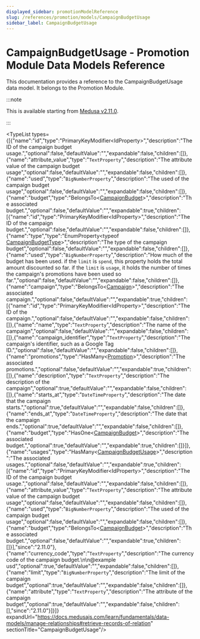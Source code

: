 ```yaml
---
displayed_sidebar: promotionModelReference
slug: /references/promotion/models/CampaignBudgetUsage
sidebar_label: CampaignBudgetUsage
---
```



# CampaignBudgetUsage - Promotion Module Data Models Reference

This documentation provides a reference to the CampaignBudgetUsage data model. It belongs to the Promotion Module.

:::note

This is available starting from [Medusa v2.11.0](https://github.com/medusajs/medusa/releases/tag/v2.11.0).

:::

<SourceCodeLink link="https://github.com/medusajs/medusa/blob/33f788be42975c3bd05db3074b1aa636f84d6fd4/packages/modules/promotion/src/models/campaign-budget-usage.ts#L7" />

<TypeList types={[{"name":"id","type":"PrimaryKeyModifier&#60;IdProperty&#62;","description":"The ID of the campaign budget usage.","optional":false,"defaultValue":"","expandable":false,"children":[]},{"name":"attribute_value","type":"`TextProperty`","description":"The attribute value of the campaign budget usage","optional":false,"defaultValue":"","expandable":false,"children":[]},{"name":"used","type":"`BigNumberProperty`","description":"The used of the campaign budget usage","optional":false,"defaultValue":"","expandable":false,"children":[]},{"name":"budget","type":"BelongsTo&#60;[CampaignBudget](../promotion_models.CampaignBudget/page.mdx)&#62;","description":"The associated budget.","optional":false,"defaultValue":"","expandable":true,"children":[{"name":"id","type":"PrimaryKeyModifier&#60;IdProperty&#62;","description":"The ID of the campaign budget.","optional":false,"defaultValue":"","expandable":false,"children":[]},{"name":"type","type":"EnumProperty&#60;typeof [CampaignBudgetType](../../../utils/PromotionUtils/enums/utils.PromotionUtils.CampaignBudgetType/page.mdx)&#62;","description":"The type of the campaign budget","optional":false,"defaultValue":"","expandable":false,"children":[]},{"name":"used","type":"`BigNumberProperty`","description":"How much of the budget has been used. if the `limit` is `spend`, this property holds the total amount discounted so far. if the `limit` is `usage`, it holds the number of times the campaign's promotions have been used so far.","optional":false,"defaultValue":"","expandable":false,"children":[]},{"name":"campaign","type":"BelongsTo&#60;[Campaign](../promotion_models.Campaign/page.mdx)&#62;","description":"The associated campaign.","optional":false,"defaultValue":"","expandable":true,"children":[{"name":"id","type":"PrimaryKeyModifier&#60;IdProperty&#62;","description":"The ID of the campaign.","optional":false,"defaultValue":"","expandable":false,"children":[]},{"name":"name","type":"`TextProperty`","description":"The name of the campaign","optional":false,"defaultValue":"","expandable":false,"children":[]},{"name":"campaign_identifier","type":"`TextProperty`","description":"The campaign's identifier, such as a Google Tag ID.","optional":false,"defaultValue":"","expandable":false,"children":[]},{"name":"promotions","type":"HasMany&#60;[Promotion](../promotion_models.Promotion/page.mdx)&#62;","description":"The associated promotions.","optional":false,"defaultValue":"","expandable":true,"children":[]},{"name":"description","type":"`TextProperty`","description":"The description of the campaign","optional":true,"defaultValue":"","expandable":false,"children":[]},{"name":"starts_at","type":"`DateTimeProperty`","description":"The date that the campaign starts.","optional":true,"defaultValue":"","expandable":false,"children":[]},{"name":"ends_at","type":"`DateTimeProperty`","description":"The date that the campaign ends.","optional":true,"defaultValue":"","expandable":false,"children":[]},{"name":"budget","type":"HasOne&#60;[CampaignBudget](../promotion_models.CampaignBudget/page.mdx)&#62;","description":"The associated budget.","optional":true,"defaultValue":"","expandable":true,"children":[]}]},{"name":"usages","type":"HasMany&#60;[CampaignBudgetUsage](./page.mdx)&#62;","description":"The associated usages.","optional":false,"defaultValue":"","expandable":true,"children":[{"name":"id","type":"PrimaryKeyModifier&#60;IdProperty&#62;","description":"The ID of the campaign budget usage.","optional":false,"defaultValue":"","expandable":false,"children":[]},{"name":"attribute_value","type":"`TextProperty`","description":"The attribute value of the campaign budget usage","optional":false,"defaultValue":"","expandable":false,"children":[]},{"name":"used","type":"`BigNumberProperty`","description":"The used of the campaign budget usage","optional":false,"defaultValue":"","expandable":false,"children":[]},{"name":"budget","type":"BelongsTo&#60;[CampaignBudget](../promotion_models.CampaignBudget/page.mdx)&#62;","description":"The associated budget.","optional":false,"defaultValue":"","expandable":true,"children":[]}],"since":"2.11.0"},{"name":"currency_code","type":"`TextProperty`","description":"The currency code of the campaign budget.\n\n@example usd","optional":true,"defaultValue":"","expandable":false,"children":[]},{"name":"limit","type":"`BigNumberProperty`","description":"The limit of the campaign budget","optional":true,"defaultValue":"","expandable":false,"children":[]},{"name":"attribute","type":"`TextProperty`","description":"The attribute of the campaign budget","optional":true,"defaultValue":"","expandable":false,"children":[],"since":"2.11.0"}]}]} expandUrl="https://docs.medusajs.com/learn/fundamentals/data-models/manage-relationships#retrieve-records-of-relation" sectionTitle="CampaignBudgetUsage"/>
